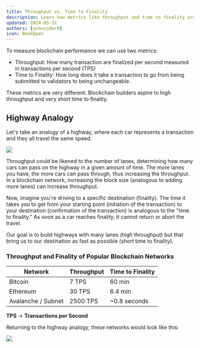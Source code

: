```yaml
---
title: Throughput vs. Time to Finality
description: Learn how metrics like throughput and time to finality are different.
updated: 2024-05-31
authors: [ashucoder9]
icon: BookOpen
---
```


To measure blockchain performance we can use two metrics:

- Throughput: How many transaction are finalized per second measured in transactions per second (TPS)
- Time to Finality: How long does it take a transaction to go from being submitted to validators to being unchangeable. 

These metrics are very different. Blockchain builders aspire to high throughput and very short time to finality.

## Highway Analogy

Let's take an analogy of a highway, where each car represents a transaction and they all travel the same speed.

![](/course-images/avalanche-fundamentals/9.png)

Throughput could be likened to the number of lanes, determining how many cars can pass on the highway in a given amount of time. The more lanes you have, the more cars can pass through, thus increasing the throughput. In a blockchain network, increasing the block size (analogous to adding more lanes) can increase throughput.

Now, imagine you're driving to a specific destination (finality). The time it takes you to get from your starting point (initiation of the transaction) to your destination (confirmation of the transaction) is analogous to the "time to finality." As soon as a car reaches finality, it cannot return or abort the travel.

Our goal is to build highways with many lanes (high throughput) but that bring us to our destination as fast as possible (short time to finality).

### Throughput and Finality of Popular Blockchain Networks

|Network|Throughput|Time to Finality|
|---|---|---|
|Bitcoin|7 TPS|60 min|
|Ethereum|30 TPS|6.4 min|
|Avalanche / Subnet|2500 TPS|~0.8 seconds|

**TPS** &rarr; **Transactions per Second**

Returning to the highway analogy, these networks would look like this:

![](/course-images/avalanche-fundamentals/10.png)



